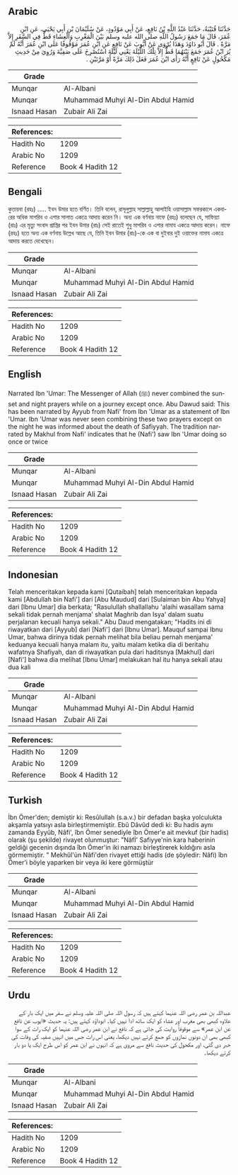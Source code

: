 ## Arabic


<div dir="rtl" lang="ar" style={{fontSize:'larger',backgroundColor:'#f8f9fa',padding:20}}>
حَدَّثَنَا قُتَيْبَةُ، حَدَّثَنَا عَبْدُ اللَّهِ بْنُ نَافِعٍ، عَنْ أَبِي مَوْدُودٍ، عَنْ سُلَيْمَانَ بْنِ أَبِي يَحْيَى، عَنِ ابْنِ عُمَرَ، قَالَ مَا جَمَعَ رَسُولُ اللَّهِ صلى الله عليه وسلم بَيْنَ الْمَغْرِبِ وَالْعِشَاءِ قَطُّ فِي السَّفَرِ إِلاَّ مَرَّةً ‏.‏ قَالَ أَبُو دَاوُدَ وَهَذَا يُرْوَى عَنْ أَيُّوبَ عَنْ نَافِعٍ عَنِ ابْنِ عُمَرَ مَوْقُوفًا عَلَى ابْنِ عُمَرَ أَنَّهُ لَمْ يُرَ ابْنُ عُمَرَ جَمَعَ بَيْنَهُمَا قَطُّ إِلاَّ تِلْكَ اللَّيْلَةَ يَعْنِي لَيْلَةَ اسْتُصْرِخَ عَلَى صَفِيَّةَ وَرُوِيَ مِنْ حَدِيثِ مَكْحُولٍ عَنْ نَافِعٍ أَنَّهُ رَأَى ابْنَ عُمَرَ فَعَلَ ذَلِكَ مَرَّةً أَوْ مَرَّتَيْنِ ‏.‏
</div>
<div style={{backgroundColor:'#f8f9fa',padding:20, marginBottom: 10}}><table> <thead> <tr> <th>Grade</th> <th></th> </tr> </thead> <tbody> <tr><td>Munqar</td><td>Al-Albani</td></tr><tr><td>Munqar</td><td>Muhammad Muhyi Al-Din Abdul Hamid</td></tr><tr><td>Isnaad Hasan</td><td>Zubair Ali Zai</td></tr></tbody></table><table> <thead> <tr> <th>References:</th> <th></th> </tr> </thead> <tbody><tr><td>Hadith No</td><td>1209</td></tr><tr><td>Arabic No</td><td>1209</td></tr><tr><td>Reference</td><td>Book 4 Hadith 12</td></tr></tbody></table></div>

## Bengali


<div dir="ltr" lang="bn" style={{fontSize:'larger',backgroundColor:'#f8f9fa',padding:20}}>
কুতায়বা (রহঃ) ..... ইবন উমার হতে বর্ণিত। তিনি বলেন, রাসূলুল্লাহ সাল্লাল্লাহু আলাইহি ওয়াসাল্লাম সফরকালে একবারের অধিক মাগরিব ও এশার সালাত একত্রে আদায় করেন নি। অন্য এক বর্ণনায় নাফে (রহঃ) বলেছেন যে, সাফিয়্যা (রাঃ) এর মৃত্যু সংবাদ প্রাপ্তির পর ইবন উমার (রাঃ) সেই রাতেই শুধু মাগরিব ও এশার নামায একত্রে আদায় করেন। নাফে (রহঃ) হতে অন্য এক বর্ণনায় উল্লেখ আছে যে, তিনি ইবন উমার (রাঃ)-কে এক বা দুইবার দুই ওয়াক্তের নামায একত্রে আদায় করতে দেখেছেন।
</div>
<div style={{backgroundColor:'#f8f9fa',padding:20, marginBottom: 10}}><table> <thead> <tr> <th>Grade</th> <th></th> </tr> </thead> <tbody> <tr><td>Munqar</td><td>Al-Albani</td></tr><tr><td>Munqar</td><td>Muhammad Muhyi Al-Din Abdul Hamid</td></tr><tr><td>Isnaad Hasan</td><td>Zubair Ali Zai</td></tr></tbody></table><table> <thead> <tr> <th>References:</th> <th></th> </tr> </thead> <tbody><tr><td>Hadith No</td><td>1209</td></tr><tr><td>Arabic No</td><td>1209</td></tr><tr><td>Reference</td><td>Book 4 Hadith 12</td></tr></tbody></table></div>

## English


<div dir="ltr" lang="en" style={{fontSize:'larger',backgroundColor:'#f8f9fa',padding:20}}>
Narrated Ibn 'Umar: The Messenger of Allah (ﷺ) never combined the sunset and night prayers while on a journey except once. Abu Dawud said: This has been narrated by Ayyub from Nafi' from Ibn 'Umar as a statement of Ibn 'Umar. Ibn 'Umar was never seen combining these two prayers except on the night he was informed about the death of Safiyyah. The tradition narrated by Makhul from Nafi' indicates that he (Nafi') saw Ibn 'Umar doing so once or twice
</div>
<div style={{backgroundColor:'#f8f9fa',padding:20, marginBottom: 10}}><table> <thead> <tr> <th>Grade</th> <th></th> </tr> </thead> <tbody> <tr><td>Munqar</td><td>Al-Albani</td></tr><tr><td>Munqar</td><td>Muhammad Muhyi Al-Din Abdul Hamid</td></tr><tr><td>Isnaad Hasan</td><td>Zubair Ali Zai</td></tr></tbody></table><table> <thead> <tr> <th>References:</th> <th></th> </tr> </thead> <tbody><tr><td>Hadith No</td><td>1209</td></tr><tr><td>Arabic No</td><td>1209</td></tr><tr><td>Reference</td><td>Book 4 Hadith 12</td></tr></tbody></table></div>

## Indonesian


<div dir="ltr" lang="id" style={{fontSize:'larger',backgroundColor:'#f8f9fa',padding:20}}>
Telah menceritakan kepada kami [Qutaibah] telah menceritakan kepada kami [Abdullah bin Nafi'] dari [Abu Maudud] dari [Sulaiman bin Abu Yahya] dari [Ibnu Umar] dia berkata; "Rasulullah shallallahu 'alaihi wasallam sama sekali tidak pernah menjama' shalat Maghrib dan Isya' dalam suatu perjalanan kecuali hanya sekali." Abu Daud mengatakan; "Hadits ini di riwayatkan dari [Ayyub] dari [Nafi'] dari [Ibnu Umar]. Mauquf sampai Ibnu Umar, bahwa dirinya tidak pernah melihat bila beliau pernah menjama' keduanya kecuali hanya malam itu, yaitu malam ketika dia di beritahu wafatnya Shafiyah, dan di riwayatkan pula dari haditsnya [Makhul] dari [Nafi'] bahwa dia melihat [Ibnu Umar] melakukan hal itu hanya sekali atau dua kali
</div>
<div style={{backgroundColor:'#f8f9fa',padding:20, marginBottom: 10}}><table> <thead> <tr> <th>Grade</th> <th></th> </tr> </thead> <tbody> <tr><td>Munqar</td><td>Al-Albani</td></tr><tr><td>Munqar</td><td>Muhammad Muhyi Al-Din Abdul Hamid</td></tr><tr><td>Isnaad Hasan</td><td>Zubair Ali Zai</td></tr></tbody></table><table> <thead> <tr> <th>References:</th> <th></th> </tr> </thead> <tbody><tr><td>Hadith No</td><td>1209</td></tr><tr><td>Arabic No</td><td>1209</td></tr><tr><td>Reference</td><td>Book 4 Hadith 12</td></tr></tbody></table></div>

## Turkish


<div dir="ltr" lang="tr" style={{fontSize:'larger',backgroundColor:'#f8f9fa',padding:20}}>
İbn Ömer'den; demiştir ki: Resûlullah (s.a.v.) bir defadan başka yolculukta akşamla yatsıyı asla birleştirmemiştir. Ebû Dâvûd dedi ki: Bu hadis aynı zamanda Eyyûb, Nâfi', îbn Ömer senediyle îbn Ömer'e ait mevkuf (bir hadis) olarak (şu şekilde) rivayet olunmuştur: "Nâfİ' Safiyye'nin kara haberinin geldiği gecenin dışında îbn Ömer'in iki namazı birleştirerek kıldığını asla görmemiştir. " Mekhûl'ün Nâfi'den rivayet ettiği hadis (de şöyledir: Nâfi) îbn Ömer'i böyle yaparken bir veya iki kere görmüştür
</div>
<div style={{backgroundColor:'#f8f9fa',padding:20, marginBottom: 10}}><table> <thead> <tr> <th>Grade</th> <th></th> </tr> </thead> <tbody> <tr><td>Munqar</td><td>Al-Albani</td></tr><tr><td>Munqar</td><td>Muhammad Muhyi Al-Din Abdul Hamid</td></tr><tr><td>Isnaad Hasan</td><td>Zubair Ali Zai</td></tr></tbody></table><table> <thead> <tr> <th>References:</th> <th></th> </tr> </thead> <tbody><tr><td>Hadith No</td><td>1209</td></tr><tr><td>Arabic No</td><td>1209</td></tr><tr><td>Reference</td><td>Book 4 Hadith 12</td></tr></tbody></table></div>

## Urdu


<div dir="rtl" lang="ur" style={{fontSize:'larger',backgroundColor:'#f8f9fa',padding:20}}>
عبداللہ بن عمر رضی اللہ عنہما کہتے ہیں کہ رسول اللہ صلی اللہ علیہ وسلم نے سفر میں ایک بار کے علاوہ کبھی بھی مغرب اور عشاء کو ایک ساتھ ادا نہیں کیا۔ ابوداؤد کہتے ہیں: یہ حدیث «ایوب عن نافع عن ابن عمر» سے موقوفاً روایت کی جاتی ہے کہ نافع نے ابن عمر رضی اللہ عنہما کو ایک رات کے سوا کبھی بھی ان دونوں نمازوں کو جمع کرتے نہیں دیکھا، یعنی اس رات جس میں انہیں صفیہ کی وفات کی خبر دی گئی، اور مکحول کی حدیث نافع سے مروی ہے کہ انہوں نے ابن عمر کو اس طرح ایک یا دو بار کرتے دیکھا۔
</div>
<div style={{backgroundColor:'#f8f9fa',padding:20, marginBottom: 10}}><table> <thead> <tr> <th>Grade</th> <th></th> </tr> </thead> <tbody> <tr><td>Munqar</td><td>Al-Albani</td></tr><tr><td>Munqar</td><td>Muhammad Muhyi Al-Din Abdul Hamid</td></tr><tr><td>Isnaad Hasan</td><td>Zubair Ali Zai</td></tr></tbody></table><table> <thead> <tr> <th>References:</th> <th></th> </tr> </thead> <tbody><tr><td>Hadith No</td><td>1209</td></tr><tr><td>Arabic No</td><td>1209</td></tr><tr><td>Reference</td><td>Book 4 Hadith 12</td></tr></tbody></table></div>